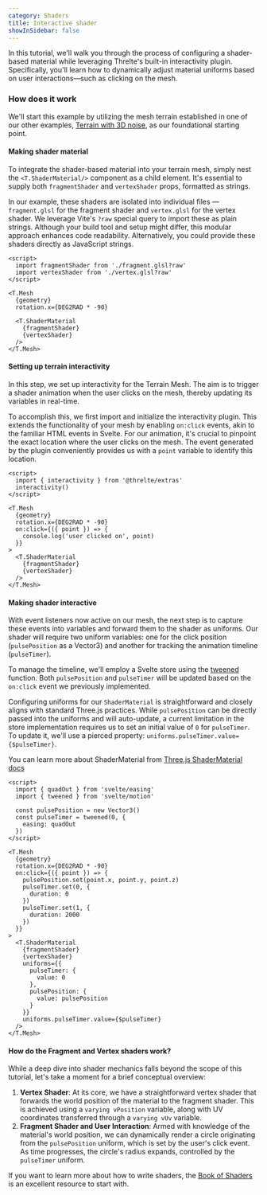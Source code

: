 ```yaml
---
category: Shaders
title: Interactive shader
showInSidebar: false
---
```


In this tutorial, we'll walk you through the process of configuring a shader-based material while leveraging Threlte's built-in interactivity plugin. Specifically, you'll learn how to dynamically adjust material uniforms based on user interactions—such as clicking on the mesh.

<Example path="shaders/interactiveShader" />

### How does it work

We'll start this example by utilizing the mesh terrain established in one of our other examples, [Terrain with 3D noise](/docs/examples/geometry/terrain), as our foundational starting point.

#### Making shader material

To integrate the shader-based material into your terrain mesh, simply nest the `<T.ShaderMaterial/>` component as a child element. It's essential to supply both `fragmentShader` and `vertexShader` props, formatted as strings.

In our example, these shaders are isolated into individual files — `fragment.glsl` for the fragment shader and `vertex.glsl` for the vertex shader. We leverage Vite's `?raw` special query to import these as plain strings. Although your build tool and setup might differ, this modular approach enhances code readability. Alternatively, you could provide these shaders directly as JavaScript strings.

```svelte title="Scene.svelte" {2-3}+ {10-13}+
<script>
  import fragmentShader from './fragment.glsl?raw'
  import vertexShader from './vertex.glsl?raw'
</script>

<T.Mesh
  {geometry}
  rotation.x={DEG2RAD * -90}

  <T.ShaderMaterial
    {fragmentShader}
    {vertexShader}
  />
</T.Mesh>
```

#### Setting up terrain interactivity

In this step, we set up interactivity for the Terrain Mesh. The aim is to trigger a shader animation when the user clicks on the mesh, thereby updating its variables in real-time.

To accomplish this, we first import and initialize the interactivity plugin. This extends the functionality of your mesh by enabling `on:click` events,
akin to the familiar HTML events in Svelte. For our animation, it's crucial to pinpoint the exact location where the user clicks on the mesh.
The event generated by the plugin conveniently provides us with a `point` variable to identify this location.

```svelte title="Scene.svelte" {2,3}+ {9-11}+
<script>
  import { interactivity } from '@threlte/extras'
  interactivity()
</script>

<T.Mesh
  {geometry}
  rotation.x={DEG2RAD * -90}
  on:click={({ point }) => {
    console.log('user clicked on', point)
  }}
>
  <T.ShaderMaterial
    {fragmentShader}
    {vertexShader}
  />
</T.Mesh>
```

#### Making shader interactive

With event listeners now active on our mesh, the next step is to capture these events into variables and forward them to the shader as uniforms.
Our shader will require two uniform variables: one for the click position (`pulsePosition` as a Vector3) and another for tracking the
animation timeline (`pulseTimer`).

To manage the timeline, we'll employ a Svelte store using the [tweened](https://svelte.dev/docs/svelte-motion#tweened) function.
Both `pulsePosition` and `pulseTimer` will be updated based on the `on:click` event we previously implemented.

Configuring uniforms for our `ShaderMaterial` is straightforward and closely aligns with standard Three.js practices.
While `pulsePosition` can be directly passed into the uniforms and will auto-update, a current limitation in the store
implementation requires us to set an initial value of `0` for `pulseTimer`.
To update it, we'll use a pierced property: `uniforms.pulseTimer.value={$pulseTimer}`.

You can learn more about ShaderMaterial from [Three.js ShaderMaterial docs](https://threejs.org/docs/#api/en/materials/ShaderMaterial)

```svelte title="Scene.svelte" {2-8}+ {15-22}+ {27-35}+
<script>
  import { quadOut } from 'svelte/easing'
  import { tweened } from 'svelte/motion'

  const pulsePosition = new Vector3()
  const pulseTimer = tweened(0, {
    easing: quadOut
  })
</script>

<T.Mesh
  {geometry}
  rotation.x={DEG2RAD * -90}
  on:click={({ point }) => {
    pulsePosition.set(point.x, point.y, point.z)
    pulseTimer.set(0, {
      duration: 0
    })
    pulseTimer.set(1, {
      duration: 2000
    })
  }}
>
  <T.ShaderMaterial
    {fragmentShader}
    {vertexShader}
    uniforms={{
      pulseTimer: {
        value: 0
      },
      pulsePosition: {
        value: pulsePosition
      }
    }}
    uniforms.pulseTimer.value={$pulseTimer}
  />
</T.Mesh>
```

#### How do the Fragment and Vertex shaders work?

While a deep dive into shader mechanics falls beyond the scope of this tutorial, let's take a moment for a brief conceptual overview:

1. **Vertex Shader**: At its core, we have a straightforward vertex shader that forwards the world position of the material to the fragment shader. This is achieved using a `varying vPosition` variable, along with UV coordinates transferred through a `varying vUv` variable.
2. **Fragment Shader and User Interaction**: Armed with knowledge of the material's world position, we can dynamically render a circle originating from the `pulsePosition` uniform, which is set by the user's click event. As time progresses, the circle's radius expands, controlled by the `pulseTimer` uniform.

If you want to learn more about how to write shaders, the [Book of Shaders](https://thebookofshaders.com/) is an excellent resource to start with.
